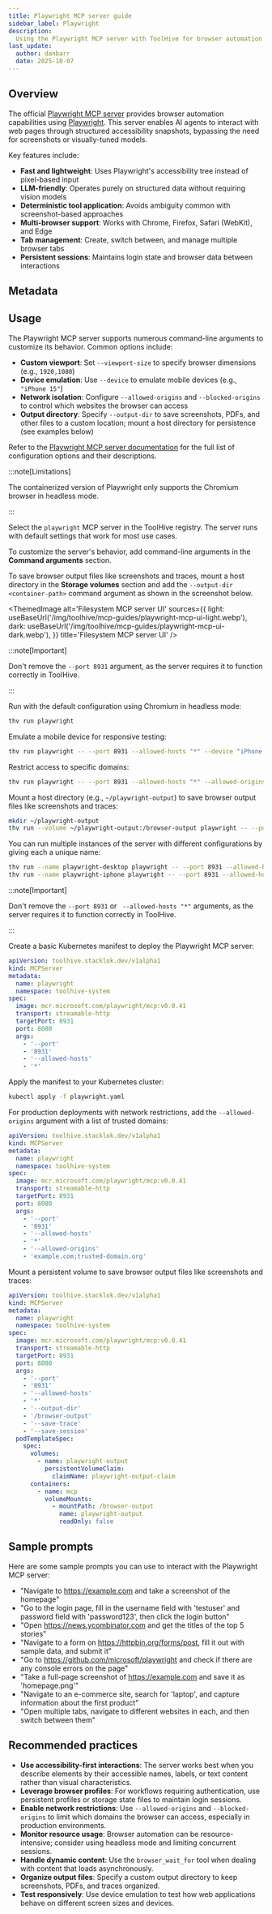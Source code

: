 ```yaml
---
title: Playwright MCP server guide
sidebar_label: Playwright
description:
  Using the Playwright MCP server with ToolHive for browser automation.
last_update:
  author: danbarr
  date: 2025-10-07
---
```



## Overview

The official
[Playwright MCP server](https://github.com/microsoft/playwright-mcp) provides
browser automation capabilities using [Playwright](https://playwright.dev). This
server enables AI agents to interact with web pages through structured
accessibility snapshots, bypassing the need for screenshots or visually-tuned
models.

Key features include:

- **Fast and lightweight**: Uses Playwright's accessibility tree instead of
  pixel-based input
- **LLM-friendly**: Operates purely on structured data without requiring vision
  models
- **Deterministic tool application**: Avoids ambiguity common with
  screenshot-based approaches
- **Multi-browser support**: Works with Chrome, Firefox, Safari (WebKit), and
  Edge
- **Tab management**: Create, switch between, and manage multiple browser tabs
- **Persistent sessions**: Maintains login state and browser data between
  interactions

## Metadata

<MCPMetadata name='playwright' />

## Usage

The Playwright MCP server supports numerous command-line arguments to customize
its behavior. Common options include:

- **Custom viewport**: Set `--viewport-size` to specify browser dimensions
  (e.g., `1920,1080`)
- **Device emulation**: Use `--device` to emulate mobile devices (e.g.,
  `"iPhone 15"`)
- **Network isolation**: Configure `--allowed-origins` and `--blocked-origins`
  to control which websites the browser can access
- **Output directory**: Specify `--output-dir` to save screenshots, PDFs, and
  other files to a custom location; mount a host directory for persistence (see
  examples below)

Refer to the
[Playwright MCP server documentation](https://github.com/microsoft/playwright-mcp?tab=readme-ov-file#configuration)
for the full list of configuration options and their descriptions.

:::note[Limitations]

The containerized version of Playwright only supports the Chromium browser in
headless mode.

:::

<Tabs groupId='mode' queryString='mode'>
<TabItem value='ui' label='UI' default>

Select the `playwright` MCP server in the ToolHive registry. The server runs
with default settings that work for most use cases.

To customize the server's behavior, add command-line arguments in the **Command
arguments** section.

To save browser output files like screenshots and traces, mount a host directory
in the **Storage volumes** section and add the `--output-dir <container-path>`
command argument as shown in the screenshot below.

<ThemedImage
  alt='Filesystem MCP server UI'
  sources={{
    light: useBaseUrl('/img/toolhive/mcp-guides/playwright-mcp-ui-light.webp'),
    dark: useBaseUrl('/img/toolhive/mcp-guides/playwright-mcp-ui-dark.webp'),
  }}
  title='Filesystem MCP server UI'
/>

:::note[Important]

Don't remove the `--port 8931` argument, as the server requires it to function
correctly in ToolHive.

:::

</TabItem>
<TabItem value='cli' label='CLI'>

Run with the default configuration using Chromium in headless mode:

```bash
thv run playwright
```

Emulate a mobile device for responsive testing:

```bash
thv run playwright -- --port 8931 --allowed-hosts "*" --device "iPhone 15"
```

Restrict access to specific domains:

```bash
thv run playwright -- --port 8931 --allowed-hosts "*" --allowed-origins "example.com;trusted-site.com"
```

Mount a host directory (e.g., `~/playwright-output`) to save browser output
files like screenshots and traces:

```bash
mkdir ~/playwright-output
thv run --volume ~/playwright-output:/browser-output playwright -- --port 8931 --allowed-hosts "*" --output-dir /browser-output --save-trace --save-session
```

You can run multiple instances of the server with different configurations by
giving each a unique name:

```bash
thv run --name playwright-desktop playwright -- --port 8931 --allowed-hosts "*" --device "Desktop Chrome" --viewport-size 1920,1080
thv run --name playwright-iphone playwright -- --port 8931 --allowed-hosts "*" --device "iPhone 15"
```

:::note[Important]

Don't remove the `--port 8931` or ` --allowed-hosts "*"` arguments, as the
server requires it to function correctly in ToolHive.

:::

</TabItem>
<TabItem value='k8s' label='Kubernetes'>

Create a basic Kubernetes manifest to deploy the Playwright MCP server:

```yaml title="playwright.yaml"
apiVersion: toolhive.stacklok.dev/v1alpha1
kind: MCPServer
metadata:
  name: playwright
  namespace: toolhive-system
spec:
  image: mcr.microsoft.com/playwright/mcp:v0.0.41
  transport: streamable-http
  targetPort: 8931
  port: 8080
  args:
    - '--port'
    - '8931'
    - '--allowed-hosts'
    - '*'
```

Apply the manifest to your Kubernetes cluster:

```bash
kubectl apply -f playwright.yaml
```

For production deployments with network restrictions, add the
`--allowed-origins` argument with a list of trusted domains:

```yaml {16-17} title="playwright-restricted.yaml"
apiVersion: toolhive.stacklok.dev/v1alpha1
kind: MCPServer
metadata:
  name: playwright
  namespace: toolhive-system
spec:
  image: mcr.microsoft.com/playwright/mcp:v0.0.41
  transport: streamable-http
  targetPort: 8931
  port: 8080
  args:
    - '--port'
    - '8931'
    - '--allowed-hosts'
    - '*'
    - '--allowed-origins'
    - 'example.com;trusted-domain.org'
```

Mount a persistent volume to save browser output files like screenshots and
traces:

```yaml {16-17,25-28,31-34} title="playwright-with-volume.yaml"
apiVersion: toolhive.stacklok.dev/v1alpha1
kind: MCPServer
metadata:
  name: playwright
  namespace: toolhive-system
spec:
  image: mcr.microsoft.com/playwright/mcp:v0.0.41
  transport: streamable-http
  targetPort: 8931
  port: 8080
  args:
    - '--port'
    - '8931'
    - '--allowed-hosts'
    - '*'
    - '--output-dir'
    - '/browser-output'
    - '--save-trace'
    - '--save-session'
  podTemplateSpec:
    spec:
      volumes:
        - name: playwright-output
          persistentVolumeClaim:
            claimName: playwright-output-claim
      containers:
        - name: mcp
          volumeMounts:
            - mountPath: /browser-output
              name: playwright-output
              readOnly: false
```

</TabItem>
</Tabs>

## Sample prompts

Here are some sample prompts you can use to interact with the Playwright MCP
server:

- "Navigate to https://example.com and take a screenshot of the homepage"
- "Go to the login page, fill in the username field with 'testuser' and password
  field with 'password123', then click the login button"
- "Open https://news.ycombinator.com and get the titles of the top 5 stories"
- "Navigate to a form on https://httpbin.org/forms/post, fill it out with sample
  data, and submit it"
- "Go to https://github.com/microsoft/playwright and check if there are any
  console errors on the page"
- "Take a full-page screenshot of https://example.com and save it as
  'homepage.png'"
- "Navigate to an e-commerce site, search for 'laptop', and capture information
  about the first product"
- "Open multiple tabs, navigate to different websites in each, and then switch
  between them"

## Recommended practices

- **Use accessibility-first interactions**: The server works best when you
  describe elements by their accessible names, labels, or text content rather
  than visual characteristics.
- **Leverage browser profiles**: For workflows requiring authentication, use
  persistent profiles or storage state files to maintain login sessions.
- **Enable network restrictions**: Use `--allowed-origins` and
  `--blocked-origins` to limit which domains the browser can access, especially
  in production environments.
- **Monitor resource usage**: Browser automation can be resource-intensive;
  consider using headless mode and limiting concurrent sessions.
- **Handle dynamic content**: Use the `browser_wait_for` tool when dealing with
  content that loads asynchronously.
- **Organize output files**: Specify a custom output directory to keep
  screenshots, PDFs, and traces organized.
- **Test responsively**: Use device emulation to test how web applications
  behave on different screen sizes and devices.
